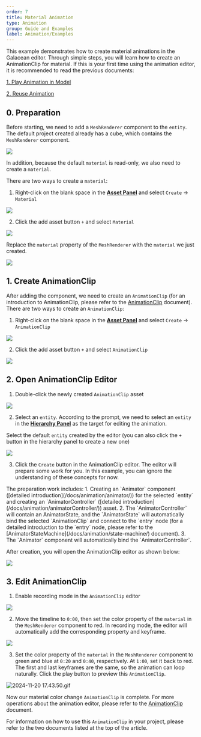 ```yaml
---
order: 7
title: Material Animation
type: Animation
group: Guide and Examples
label: Animation/Examples
---
```


This example demonstrates how to create material animations in the Galacean editor. Through simple steps, you will learn how to create an AnimationClip for material. If this is your first time using the animation editor, it is recommended to read the previous documents:

[1. Play Animation in Model](/docs/animation/examples/playAnimation/)

[2. Reuse Animation](/docs/animation/examples/reuseAnimation/)

## 0. Preparation
Before starting, we need to add a `MeshRenderer` component to the `entity`. The default project created already has a cube, which contains the `MeshRenderer` component.

<Image src="https://mdn.alipayobjects.com/huamei_3zduhr/afts/img/A*pN-yRK0i-OIAAAAAAAAAAAAADsJ_AQ/original" />

In addition, because the default `material` is read-only, we also need to create a `material`.

There are two ways to create a `material`:
1. Right-click on the blank space in the **[Asset Panel](/docs/assets/interface)** and select `Create` -> `Material`

<Image src="https://mdn.alipayobjects.com/huamei_3zduhr/afts/img/A*1ox2RKV31u4AAAAAAAAAAAAADsJ_AQ/original" />

2. Click the add asset button `+` and select `Material`

<Image src="https://mdn.alipayobjects.com/huamei_3zduhr/afts/img/A*zt3PRb2LsagAAAAAAAAAAAAADsJ_AQ/original" />

Replace the `material` property of the `MeshRenderer` with the `material` we just created.

<Image src="https://mdn.alipayobjects.com/huamei_3zduhr/afts/img/A*vISSRpxf6PUAAAAAAAAAAAAADsJ_AQ/original" />

## 1. Create AnimationClip
After adding the component, we need to create an `AnimationClip` (for an introduction to AnimationClip, please refer to the [AnimationClip](/docs/animation/clip) document). There are two ways to create an `AnimationClip`:
1. Right-click on the blank space in the **[Asset Panel](/docs/assets/interface)** and select `Create` -> `AnimationClip`

<Image src="https://mdn.alipayobjects.com/huamei_3zduhr/afts/img/A*XK28Qr2GX6UAAAAAAAAAAAAADsJ_AQ/original" />

2. Click the add asset button `+` and select `AnimationClip`

<Image src="https://mdn.alipayobjects.com/huamei_3zduhr/afts/img/A*Dws0TriVVakAAAAAAAAAAAAADsJ_AQ/original" />

## 2. Open AnimationClip Editor

1. Double-click the newly created `AnimationClip` asset

<Image src="https://mdn.alipayobjects.com/huamei_3zduhr/afts/img/A*w4ReS7ijXgcAAAAAAAAAAAAADsJ_AQ/original" />

2. Select an `entity`. According to the prompt, we need to select an `entity` in the **[Hierarchy Panel](/docs/interface/hierarchy)** as the target for editing the animation.

Select the default `entity` created by the editor (you can also click the `+` button in the hierarchy panel to create a new one)

<Image src="https://mdn.alipayobjects.com/huamei_3zduhr/afts/img/A*UvZXSryjAngAAAAAAAAAAAAADsJ_AQ/original" />

3. Click the `Create` button in the AnimationClip editor. The editor will prepare some work for you. In this example, you can ignore the understanding of these concepts for now.

<Callout type="info">
The preparation work includes:
1. Creating an `Animator` component ([detailed introduction](/docs/animation/animator/)) for the selected `entity` and creating an `AnimatorController` ([detailed introduction](/docs/animation/animatorController/)) asset.
2. The `AnimatorController` will contain an AnimatorState, and the `AnimatorState` will automatically bind the selected `AnimationClip` and connect to the `entry` node (for a detailed introduction to the `entry` node, please refer to the [AnimatorStateMachine](/docs/animation/state-machine/) document).
3. The `Animator` component will automatically bind the `AnimatorController`.
</Callout>

After creation, you will open the AnimationClip editor as shown below:

<Image src="https://mdn.alipayobjects.com/huamei_3zduhr/afts/img/A*dWJDSbxaYCYAAAAAAAAAAAAADsJ_AQ/original" />


## 3. Edit AnimationClip

1. Enable recording mode in the `AnimationClip` editor

<Image src="https://mdn.alipayobjects.com/huamei_3zduhr/afts/img/A*S4jNRZ-Ia7AAAAAAAAAAAAAADsJ_AQ/original" />

2. Move the timeline to `0:00`, then set the color property of the `material` in the `MeshRenderer` component to red. In recording mode, the editor will automatically add the corresponding property and keyframe.

<Image src="https://mdn.alipayobjects.com/huamei_3zduhr/afts/img/A*N6WqR4SRxCgAAAAAAAAAAAAADsJ_AQ/original" />

3. Set the color property of the `material` in the `MeshRenderer` component to green and blue at `0:20` and `0:40`, respectively. At `1:00`, set it back to red. The first and last keyframes are the same, so the animation can loop naturally. Click the play button to preview this `AnimationClip`.

![2024-11-20 17.43.50.gif](<https://mdn.alipayobjects.com/huamei_3zduhr/afts/img/A*mQOgR6L3NjYAAAAAAAAAAAAADsJ_AQ/original>)


Now our material color change `AnimationClip` is complete. For more operations about the animation editor, please refer to the [AnimationClip](/docs/animation/clip) document.

For information on how to use this `AnimationClip` in your project, please refer to the two documents listed at the top of the article.

